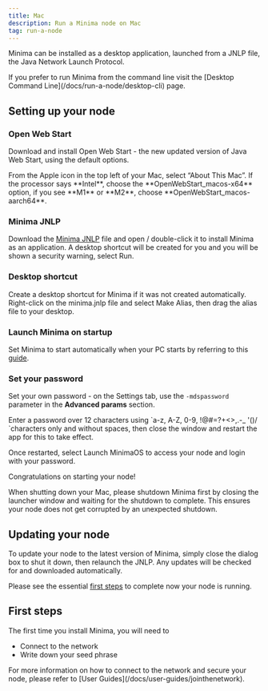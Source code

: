 ```yaml
---
title: Mac
description: Run a Minima node on Mac
tag: run-a-node
---
```


Minima can be installed as a desktop application, launched from a JNLP file, the Java Network Launch Protocol.

<Callout title="CLI">
  If you prefer to run Minima from the command line visit the [Desktop Command
  Line](/docs/run-a-node/desktop-cli) page.
</Callout>

## Setting up your node

<Steps>

<Step>

### Open Web Start

Download and install Open Web Start - the new updated version of Java Web Start, using the default options.

<Callout title="Not sure which version to download?" type="info">
  From the Apple icon in the top left of your Mac, select “About This Mac”. If
  the processor says **Intel**, choose the **OpenWebStart_macos-x64** option, if
  you see **M1** or **M2**, choose **OpenWebStart_macos-aarch64**.
</Callout>

</Step>

<Step>

### Minima JNLP

Download the [Minima JNLP](https://www.spartacusrex.com/javaws/minima.jnlp) file and open / double-click it to install Minima as an application. A desktop shortcut will be created for you and you will be shown a security warning, select Run.

</Step>

<Step>

### Desktop shortcut

Create a desktop shortcut for Minima if it was not created automatically. Right-click on the minima.jnlp file and select Make Alias, then drag the alias file to your desktop.

</Step>

<Step>

### Launch Minima on startup

Set Minima to start automatically when your PC starts by referring to this [guide](https://support.apple.com/en-gb/guide/mac-help/mh15189/14.0/mac/14.0).

</Step>

<Step>

### Set your password

Set your own password - on the Settings tab, use the `-mdspassword` parameter in the **Advanced params** section.

<ImageZoom
src="/img/runanode/custompw.png"
alt="password"
width={300}
height={300}
/>

<Callout title="Password">
 Enter a password over 12 characters using `a-z, A-Z, 0-9, !@#=?+<>,.-_ '()/ `characters only and without spaces, then close the window and restart the app for this to take effect.
</Callout>

</Step>

</Steps >

Once restarted, select Launch MinimaOS to access your node and login with your password.

Congratulations on starting your node!

<Callout title="Shutdown" type="error">
  When shutting down your Mac, please shutdown Minima first by closing the
  launcher window and waiting for the shutdown to complete. This ensures your
  node does not get corrupted by an unexpected shutdown.
</Callout>

## Updating your node

To update your node to the latest version of Minima, simply close the dialog box to shut it down, then relaunch the JNLP. Any updates will be checked for and downloaded automatically.

Please see the essential [first steps](#first-steps) to complete now your node is running.

## First steps

The first time you install Minima, you will need to

- Connect to the network
- Write down your seed phrase

<Callout title="User Guides" type="info">
  For more information on how to connect to the network and secure your node,
  please refer to [User Guides](/docs/user-guides/jointhenetwork).
</Callout>
